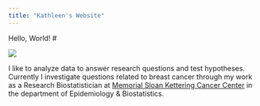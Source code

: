 ```yaml
---
title: "Kathleen's Website"
---
```


Hello, World!
#<link rel="stylesheet" href="styles.css" type="text/css">

![](img src="WABFpresentation.jpg" style="width:25%; border:10px solid; margin-right: 20px" align="left")

I like to analyze data to answer research questions and test hypotheses. Currently I investigate questions related to breast cancer through my work as a Research Biostatistician at [Memorial Sloan Kettering Cancer Center](https://www.mskcc.org/departments/epidemiology-biostatistics) in the department of Epidemiology & Biostatistics. 